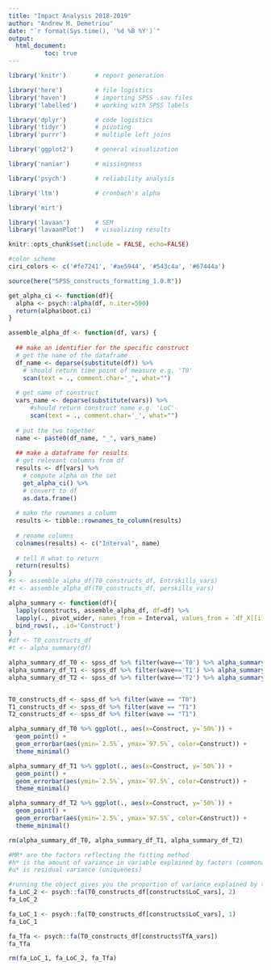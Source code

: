 ```yaml
---
title: "Impact Analysis 2018-2019"
author: "Andrew M. Demetriou"
date: "`r format(Sys.time(), '%d %B %Y')`"
output: 
  html_document:
          toc: true
---
```


```r
library('knitr')        # report generation

library('here')         # file logistics
library('haven')        # importing SPSS .sav files
library('labelled')     # working with SPSS labels

library('dplyr')        # code logistics
library('tidyr')        # pivoting
library('purrr')        # multiple left joins

library('ggplot2')      # general visualization

library('naniar')       # missingness

library('psych')        # reliability analysis

library('ltm')          # cronbach's alpha

library('mirt')

library('lavaan')       # SEM
library('lavaanPlot')   # visualizing results

knitr::opts_chunk$set(include = FALSE, echo=FALSE)

#color scheme
ciri_colors <- c('#fe7241', '#ae5944', '#543c4a', '#67444a')
```

```r
source(here("SPSS_constructs_formatting_1.0.R"))
```

```r
get_alpha_ci <- function(df){
  alpha <- psych::alpha(df, n.iter=500)
  return(alpha$boot.ci)
}
```

```r
assemble_alpha_df <- function(df, vars) {
  
  ## make an identifier for the specific construct
  # get the name of the dataframe
  df_name <- deparse(substitute(df)) %>%
    # should return time point of measure e.g. 'T0'
    scan(text = ., comment.char='_', what="")
  
  # get name of construct
  vars_name <- deparse(substitute(vars)) %>%
      #should return construct name e.g. 'LoC'
      scan(text = ., comment.char='_', what="")
  
  # put the two together
  name <- paste0(df_name, "_", vars_name)
  
  ## make a dataframe for results
  # get relevant columns from df
  results <- df[vars] %>%
    # compute alpha on the set
    get_alpha_ci() %>%
    # convert to df
    as.data.frame()
  
  # make the rownames a column
  results <- tibble::rownames_to_column(results)
  
  # rename columns
  colnames(results) <- c("Interval", name)
  
  # tell R what to return
  return(results)
}
#s <- assemble_alpha_df(T0_constructs_df, Entrskills_vars)
#t <- assemble_alpha_df(T0_constructs_df, perskills_vars)
```

```r
alpha_summary <- function(df){
  lapply(constructs, assemble_alpha_df, df=df) %>%
  lapply(., pivot_wider, names_from = Interval, values_from = `df_X[[i]]`) %>%
  bind_rows(., .id='Construct')
}
#df <- T0_constructs_df
#t <- alpha_summary(df)
```

```r
alpha_summary_df_T0 <- spss_df %>% filter(wave=='T0') %>% alpha_summary(.) %>% mutate(wave = "T0")
alpha_summary_df_T1 <- spss_df %>% filter(wave=='T1') %>% alpha_summary(.) %>% mutate(wave = "T1")
alpha_summary_df_T2 <- spss_df %>% filter(wave=='T2') %>% alpha_summary(.) %>% mutate(wave = "T2")


T0_constructs_df <- spss_df %>% filter(wave == "T0")
T1_constructs_df <- spss_df %>% filter(wave == "T1")
T2_constructs_df <- spss_df %>% filter(wave == "T1")
```


```r
alpha_summary_df_T0 %>% ggplot(., aes(x=Construct, y=`50%`)) +
  geom_point() +
  geom_errorbar(aes(ymin=`2.5%`, ymax=`97.5%`, color=Construct)) +
  theme_minimal()

alpha_summary_df_T1 %>% ggplot(., aes(x=Construct, y=`50%`)) +
  geom_point() +
  geom_errorbar(aes(ymin=`2.5%`, ymax=`97.5%`, color=Construct)) +
  theme_minimal()

alpha_summary_df_T2 %>% ggplot(., aes(x=Construct, y=`50%`)) +
  geom_point() +
  geom_errorbar(aes(ymin=`2.5%`, ymax=`97.5%`, color=Construct)) +
  theme_minimal()

rm(alpha_summary_df_T0, alpha_summary_df_T1, alpha_summary_df_T2)
```

```r
#MR* are the factors reflecting the fitting method
#h* is the amount of variance in variable explained by factors (commonality)
#u* is residual variance (uniqueness)

#running the object gives you the proportion of variance explained by the factor
fa_LoC_2 <- psych::fa(T0_constructs_df[constructs$LoC_vars], 2)
fa_LoC_2

fa_LoC_1 <- psych::fa(T0_constructs_df[constructs$LoC_vars], 1)
fa_LoC_1

fa_Tfa <- psych::fa(T0_constructs_df[constructs$TfA_vars])
fa_Tfa

rm(fa_LoC_1, fa_LoC_2, fa_Tfa)
```

